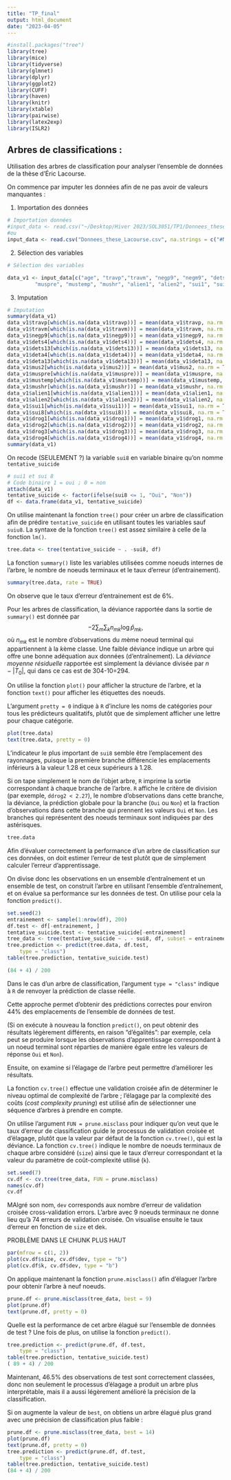 ```yaml
---
title: "TP_final"
output: html_document
date: "2023-04-05"
---
```



```r
#install.packages("tree")
library(tree)
library(mice)
library(tidyverse)
library(glmnet)
library(dplyr)
library(ggplot2)
library(CUFF)
library(haven)
library(knitr)
library(xtable)
library(pairwise)
library(latex2exp)
library(ISLR2)
```

## Arbres de classifications : 

Utilisation des arbres de classification pour analyser l'ensemble de données de la thèse d'Éric Lacourse.

On commence par imputer les données afin de ne pas avoir de valeurs manquantes : 

1. Importation des données

```r
# Importation données
#input_data <- read.csv("~/Desktop/Hiver 2023/SOL3051/TP1/Donnees_these_Lacourse.csv" , na.strings = c("#NULL!", "NA"))
#ou
input_data <- read.csv("Donnees_these_Lacourse.csv", na.strings = c("#NULL!", "NA"))
```

2. Sélection des variables

```r
# Sélection des variables

data_v1 <- input_data[c("age", "travp","travm", "negp9", "negm9", "dets4", "dets13", "deta4", "deta13", "mus2", 
         "muspre", "mustemp", "mushr", "alien1", "alien2", "sui1", "sui8", "drog1","drog2", "drog3", "drog4")]

```

3. Imputation

```r
# Imputation
summary(data_v1)
data_v1$travp[which(is.na(data_v1$travp))] = mean(data_v1$travp, na.rm = TRUE)
data_v1$travm[which(is.na(data_v1$travm))] = mean(data_v1$travm, na.rm = TRUE)
data_v1$negp9[which(is.na(data_v1$negp9))] = mean(data_v1$negp9, na.rm = TRUE)
data_v1$dets4[which(is.na(data_v1$dets4))] = mean(data_v1$dets4, na.rm = TRUE)
data_v1$dets13[which(is.na(data_v1$dets13))] = mean(data_v1$dets13, na.rm = TRUE)
data_v1$deta4[which(is.na(data_v1$deta4))] = mean(data_v1$deta4, na.rm = TRUE)
data_v1$deta13[which(is.na(data_v1$deta13))] = mean(data_v1$deta13, na.rm = TRUE)
data_v1$mus2[which(is.na(data_v1$mus2))] = mean(data_v1$mus2, na.rm = TRUE)
data_v1$muspre[which(is.na(data_v1$muspre))] = mean(data_v1$muspre, na.rm = TRUE)
data_v1$mustemp[which(is.na(data_v1$mustemp))] = mean(data_v1$mustemp, na.rm = TRUE)
data_v1$mushr[which(is.na(data_v1$mushr))] = mean(data_v1$mushr, na.rm = TRUE)
data_v1$alien1[which(is.na(data_v1$alien1))] = mean(data_v1$alien1, na.rm = TRUE)
data_v1$alien2[which(is.na(data_v1$alien2))] = mean(data_v1$alien2, na.rm = TRUE)
data_v1$sui1[which(is.na(data_v1$sui1))] = mean(data_v1$sui1, na.rm = TRUE)
data_v1$sui8[which(is.na(data_v1$sui8))] = mean(data_v1$sui8, na.rm = TRUE)
data_v1$drog1[which(is.na(data_v1$drog1))] = mean(data_v1$drog1, na.rm = TRUE)
data_v1$drog2[which(is.na(data_v1$drog2))] = mean(data_v1$drog2, na.rm = TRUE)
data_v1$drog3[which(is.na(data_v1$drog3))] = mean(data_v1$drog3, na.rm = TRUE)
data_v1$drog4[which(is.na(data_v1$drog4))] = mean(data_v1$drog4, na.rm = TRUE)
summary(data_v1)
```


On recode (SEULEMENT ?) la variable `sui8` en variable binaire qu'on nomme `tentative_suicide`

```r
# sui1 et sui 8 
# Code binaire 1 = oui ; 0 = non
attach(data_v1)
tentative_suicide <- factor(ifelse(sui8 <= 1, "Oui", "Non"))
df <- data.frame(data_v1, tentative_suicide)
```

On utilise maintenant la fonction `tree()` pour créer un arbre de classification afin de prédire `tentative_suicide` en utilisant toutes les variables sauf `suiu8`. La syntaxe de la fonction `tree()` est assez similaire à celle de la fonction `lm()`.

```r
tree.data <- tree(tentative_suicide ~ . -sui8, df)
```

La fonction `summary()` liste les variables utilisées comme noeuds internes de l'arbre, le nombre de noeuds terminaux et le taux d'erreur (d'entrainement).

```r
summary(tree.data, rate = TRUE)
```

On observe que le taux d'erreur d'entrainement est de 6%.

Pour les arbres de classification, la déviance rapportée dans la sortie de `summary()` est donnée par $$
-2 \sum_m \sum_k n_{mk} \log \hat{p}_{mk},
$$ où $n_{mk}$ est le nombre d'observations du $m$ème noeud terminal qui appartiennent à la $k$ème classe.
Une faible déviance indique un arbre qui offre une bonne adéquation aux données (d'entraînement).
La *déviance moyenne résiduelle* rapportée est simplement la déviance divisée par $n-|{T}_0|$, qui dans ce cas est de 304-10=294.


On utilise la fonction `plot()` pour afficher la structure de l'arbre, et la fonction `text()` pour afficher les étiquettes des noeuds.

L'argument `pretty = 0` indique à `R` d'inclure les noms de catégories pour tous les prédicteurs qualitatifs, plutôt que de simplement afficher une lettre pour chaque catégorie.

```r
plot(tree.data)
text(tree.data, pretty = 0)
```

L'indicateur le plus important de `sui8` semble être l'emplacement des rayonnages, puisque la première branche différencie les emplacements inférieurs à la valeur 1.28 et ceux supérieurs à 1.28.


Si on tape simplement le nom de l'objet arbre, `R` imprime la sortie correspondant à chaque branche de l'arbre.
`R` affiche le critère de division (par exemple, `ddrog2 < 2.27`), le nombre d'observations dans cette branche, la déviance, la prédiction globale pour la branche (`Oui` ou `Non`) et la fraction d'observations dans cette branche qui prennent les valeurs `Oui` et `Non`.
Les branches qui représentent des noeuds terminaux sont indiquées par des astérisques.

```r
tree.data
```

Afin d'évaluer correctement la performance d'un arbre de classification sur ces données, on doit estimer l'erreur de test plutôt que de simplement calculer l'erreur d'apprentissage.

On divise donc les observations en un ensemble d'entraînement et un ensemble de test, on construit l'arbre en utilisant l'ensemble d'entraînement, et on évalue sa performance sur les données de test.
On utilise pour cela la fonction `predict()`.

```r
set.seed(2)
entrainement <- sample(1:nrow(df), 200)
df.test <- df[-entrainement, ]
tentative_suicide.test <- tentative_suicide[-entrainement]
tree_data <- tree(tentative_suicide ~ . - sui8, df, subset = entrainement)
tree.prediction <- predict(tree.data, df.test,
    type = "class")
table(tree.prediction, tentative_suicide.test)

(84 + 4) / 200
```

Dans le cas d'un arbre de classification, l'argument `type = "class"` indique à `R` de renvoyer la prédiction de classe réelle.

Cette approche permet d'obtenir des prédictions correctes pour environ 44% des emplacements de l'ensemble de données de test.

(Si on exécute à nouveau la fonction `predict()`, on peut obtenir des résultats légèrement différents, en raison "d'égalités": par exemple, cela peut se produire lorsque les observations d'apprentissage correspondant à un noeud terminal sont réparties de manière égale entre les valeurs de réponse `Oui` et `Non`).

Ensuite, on examine si l'élagage de l'arbre peut permettre d'améliorer les résultats.

La fonction `cv.tree()` effectue une validation croisée afin de déterminer le niveau optimal de complexité de l'arbre ; l'élagage par la complexité des coûts (*cost complexity pruning*) est utilisé afin de sélectionner une séquence d'arbres à prendre en compte.

On utilise l'argument `FUN = prune.misclass` pour indiquer qu'on veut que le taux d'erreur de classification guide le processus de validation croisée et d'élagage, plutôt que la valeur par défaut de la fonction `cv.tree()`, qui est la déviance.
La fonction `cv.tree()` indique le nombre de noeuds terminaux de chaque arbre considéré (`size`) ainsi que le taux d'erreur correspondant et la valeur du paramètre de coût-complexité utilisé (`k`).

```r
set.seed(7)
cv.df <- cv.tree(tree_data, FUN = prune.misclass)
names(cv.df)
cv.df
```

MAlgré son nom, `dev` corresponds aux nombre d'erreur de validation croisée cross-validation errors.
L'arbre avec 9 noeuds terminaux ne donne lieu qu'à 74 erreurs de validation croisée.
On visualise ensuite le taux d'erreur en fonction de `size` et de`k`.

PROBLÈME DANS LE CHUNK PLUS HAUT


```r
par(mfrow = c(1, 2))
plot(cv.df$size, cv.df$dev, type = "b")
plot(cv.df$k, cv.df$dev, type = "b")
```

On applique maintenant la fonction `prune.misclass()` afin d'élaguer l'arbre pour obtenir l'arbre à neuf noeuds.

```r
prune.df <- prune.misclass(tree_data, best = 9)
plot(prune.df)
text(prune.df, pretty = 0)
```

Quelle est la performance de cet arbre élagué sur l'ensemble de données de test ?
Une fois de plus, on utilise la fonction `predict()`.

```r
tree.prediction <- predict(prune.df, df.test,
    type = "class")
table(tree.prediction, tentative_suicide.test)
( 89 + 4) / 200
```

Maintenant, 46.5% des observations de test sont correctement classées, donc non seulement le processus d'élagage a produit un arbre plus interprétable, mais il a aussi légèrement amélioré la précision de la classification.

Si on augmente la valeur de `best`, on obtiens un arbre élagué plus grand avec une précision de classification plus faible :

```r
prune.df <- prune.misclass(tree_data, best = 14)
plot(prune.df)
text(prune.df, pretty = 0)
tree.prediction <- predict(prune.df, df.test,
    type = "class")
table(tree.prediction, tentative_suicide.test)
(84 + 4) / 200
```




